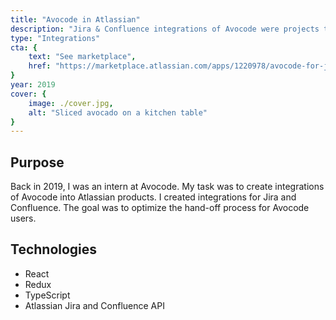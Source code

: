 ```yaml
---
title: "Avocode in Atlassian"
description: "Jira & Confluence integrations of Avocode were projects to optimize the hand-off process for Avocode users."
type: "Integrations"
cta: {
	text: "See marketplace",
	href: "https://marketplace.atlassian.com/apps/1220978/avocode-for-jira"
}
year: 2019
cover: {
	image: ./cover.jpg,
	alt: "Sliced avocado on a kitchen table" 
}
---
```


## Purpose

Back in 2019, I was an intern at Avocode. My task was to create integrations of Avocode into Atlassian products. I created integrations for Jira and Confluence. The goal was to optimize the hand-off process for Avocode users.

## Technologies

- React
- Redux
- TypeScript
- Atlassian Jira and Confluence API
